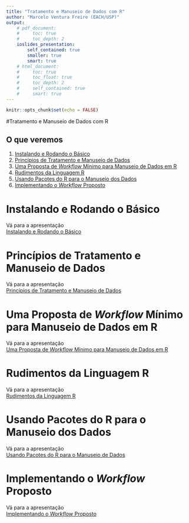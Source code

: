 ```yaml
---
title: "Tratamento e Manuseio de Dados com R"
author: "Marcelo Ventura Freire (EACH/USP)"
output: 
    # pdf_document:
    #     toc: true
    #     toc_depth: 2
    ioslides_presentation:
        self_contained: true
        smaller: true
        smart: true
    # html_document:
    #     toc: true
    #     toc_float: true
    #     toc_depth: 2
    #     self_contained: true
    #     smart: true
---
```


```r
knitr::opts_chunk$set(echo = FALSE)
```





#Tratamento e Manuseio de Dados com R



## O que veremos

1. [Instalando e Rodando o Básico](#4)
1. [Princípios de Tratamento e Manuseio de Dados](#5)
1. [Uma Proposta de *Workflow* Mínimo para Manuseio de Dados em R](#6)
1. [Rudimentos da Linguagem R](#7)
1. [Usando Pacotes do R para o Manuseio dos Dados](#8)
1. [Implementando o *Workflow* Proposto](#9)





# Instalando e Rodando o Básico {#instalando}

Vá para a apresentação  
[Instalando e Rodando o Básico](instalando.rodando.R.html)






# Princípios de Tratamento e Manuseio de Dados {#principios}

Vá para a apresentação  
[Princípios de Tratamento e Manuseio de Dados](principios.tratamento.dado.html)







# Uma Proposta de *Workflow* Mínimo para Manuseio de Dados em R {#workflow}
Vá para a apresentação  
[Uma Proposta de *Workflow* Mínimo para Manuseio de Dados em R](workflow.html)





# Rudimentos da Linguagem R {#rudimentos}

Vá para a apresentação  
[Rudimentos da Linguagem R](rudimentos.linguagem.R.html)






# Usando Pacotes do R para o Manuseio dos Dados {#pacotes}

Vá para a apresentação  
[Usando Pacotes do R para o Manuseio de Dados](pacotes.manuseio.dados.R.html)







# Implementando o *Workflow* Proposto {#workflow2}
Vá para a apresentação  
[Implementando o *Workflow* Proposto](workflow.html)

